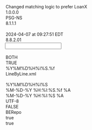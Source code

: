 <?xml version="1.0" encoding="UTF-8"?>

<MappingDef type="MSF" version="1.0">
  <Options>
    <Option key="MappingComment">Changed matching logic to prefer LoanX</Option>
    <Option key="MappingVersion">1.0.0.0</Option>
    <Option key="MappingAuthor">PSG-NS</Option>
    <Option key="MessageTranslatorVersion">8.1.1.1</Option>
    <Option key="RCode"/>
    <Option key="LastChangedTms">2024-04-07 at 09:27:51 EDT</Option>
    <Option key="MappingDesignerVersion">8.8.2.01</Option>
  </Options>
  <Input vendorType="JSON">
    <Options>
      <Option key="DDLName"/>
      <Option key="TrimFields">BOTH</Option>
      <Option key="RaiseLayoutWarnings">TRUE</Option>
      <Option key="TimeStampFormat">%Y%M%D%H%I%S.%f</Option>
      <Option key="splitter">LineByLine.xml</Option>
      <Option key="MessageType"/>
      <Option key="DateTimeFormat">%Y%M%D%H%I%S</Option>
    </Options>
    <Layout>
      <Override/>
      <record desc="" ident="WSODataFacilities" mandatory="false" mapable="true" multiple="true" name="WSODataFacilities">
        <record desc="" ident="SICs" mandatory="false" mapable="true" multiple="true" name="SICs">
          <field decimals="0" desc="" excludedNullIdentifiers="" ident="code" length="255" mandatory="false" mapable="true" match="false" multiple="false" name="code" pattern="" pos="0" readonly="false" type="String"/>
          <field decimals="0" desc="" excludedNullIdentifiers="" ident="name" length="255" mandatory="false" mapable="true" match="false" multiple="false" name="name" pattern="" pos="0" readonly="false" type="String"/>
          <field decimals="0" desc="" excludedNullIdentifiers="" ident="id" length="255" mandatory="false" mapable="true" match="false" multiple="false" name="id" pattern="" pos="0" readonly="false" type="String"/>
          <field decimals="0" desc="" excludedNullIdentifiers="" ident="type" length="255" mandatory="false" mapable="true" match="false" multiple="false" name="type" pattern="" pos="0" readonly="false" type="String"/>
          <field decimals="0" desc="" excludedNullIdentifiers="" ident="startDate" length="255" mandatory="false" mapable="true" match="false" multiple="false" name="startDate" pattern="" pos="0" readonly="false" type="String"/>
        </record>
        <field decimals="0" desc="" excludedNullIdentifiers="" ident="LoanXId" length="255" mandatory="false" mapable="true" match="false" multiple="false" name="LoanXId" pattern="" pos="0" readonly="false" type="String"/>
        <field decimals="0" desc="" excludedNullIdentifiers="" ident="WSODataFacilityId" length="255" mandatory="false" mapable="true" match="false" multiple="false" name="WSODataFacilityId" pattern="" pos="0" readonly="false" type="String"/>
      </record>
    </Layout>
  </Input>
  <Output>
    <Options>
      <Option key="TimeStampOutputFormat">%M-%D-%Y %H:%I:%S.%f %A</Option>
      <Option key="DateTimeOutputFormat">%M-%D-%Y %H:%I:%S %A</Option>
      <Option key="OutputEncoding">UTF-8</Option>
      <Option key="DefaultEmptyNumericsToZero">FALSE</Option>
      <Option key="messageformat">BERepo</Option>
      <Option key="AddTZIndicators">true</Option>
      <Option key="AddVendorMnemonic">true</Option>
    </Options>
    <MappingFragments/>
    <OutputDef>
      <Node displayName="IndustryClassification" messageformat="BE" name="GoldenSourceObjectMessage" type="message">
        <Options/>
        <comment><![CDATA[Add INCLs as needed]]></comment>
        <Node name="xmlns" type="attribute">
          <expr><![CDATA[return "http://www.thegoldensource.com/business-entities/BusinessEntityMessage";]]></expr>
        </Node>
        <Node name="xmlns:xsi" type="attribute">
          <expr><![CDATA[return "http://www.w3.org/2001/XMLSchema-instance";]]></expr>
        </Node>
        <Node name="xsi:schemaLocation" type="attribute">
          <expr><![CDATA[return "http://www.thegoldensource.com/business-entities/BusinessEntityMessage.xsd";]]></expr>
        </Node>
        <Node name="GSOHeader" type="element">
          <Node name="GSO_ELM_TYPE" type="attribute">
            <expr><![CDATA[return "group";]]></expr>
          </Node>
          <Node name="DateFormat" type="element">
            <Node name="GSO_ELM_TYPE" type="attribute">
              <expr><![CDATA[return "field";]]></expr>
            </Node>
            <Node name="req" type="attribute">
              <expr><![CDATA[return "false";]]></expr>
            </Node>
          </Node>
          <Node name="DefaultTimestamp" type="element">
            <Node name="GSO_ELM_TYPE" type="attribute">
              <expr><![CDATA[return "field";]]></expr>
            </Node>
            <Node name="req" type="attribute">
              <expr><![CDATA[return "false";]]></expr>
            </Node>
          </Node>
          <Node name="Language" type="element">
            <Node name="GSO_ELM_TYPE" type="attribute">
              <expr><![CDATA[return "field";]]></expr>
            </Node>
            <Node name="req" type="attribute">
              <expr><![CDATA[return "false";]]></expr>
            </Node>
          </Node>
          <Node name="MainEntityId" type="element">
            <comment><![CDATA[use LoanX if populated, else FacilityID]]></comment>
            <expr><![CDATA[if (OneHasValue(WSODataFacilities.LoanXId))
	return WSODataFacilities.LoanXId;
else
	return WSODataFacilities.WSODataFacilityId;]]></expr>
            <Node name="GSO_ELM_TYPE" type="attribute">
              <expr><![CDATA[return "field";]]></expr>
            </Node>
            <Node name="req" type="attribute">
              <expr><![CDATA[return "false";]]></expr>
            </Node>
          </Node>
          <Node name="MainEntityIdContext" type="element">
            <expr><![CDATA[if (OneHasValue(WSODataFacilities.LoanXId))
	return "LXID";
else
	return "LRDFACLTY";]]></expr>
            <Node name="GSO_ELM_TYPE" type="attribute">
              <expr><![CDATA[return "field";]]></expr>
            </Node>
            <Node name="req" type="attribute">
              <expr><![CDATA[return "false";]]></expr>
            </Node>
          </Node>
          <Node name="MainEntityName" type="element">
            <expr><![CDATA[if (OneHasValue(WSODataFacilities.LoanXId))
	return WSODataFacilities.LoanXId;
else
	return WSODataFacilities.WSODataFacilityId;]]></expr>
            <Node name="GSO_ELM_TYPE" type="attribute">
              <expr><![CDATA[return "field";]]></expr>
            </Node>
            <Node name="req" type="attribute">
              <expr><![CDATA[return "false";]]></expr>
            </Node>
          </Node>
          <Node name="MainEntityType" type="element">
            <expr><![CDATA[return "LOAN";]]></expr>
            <Node name="GSO_ELM_TYPE" type="attribute">
              <expr><![CDATA[return "field";]]></expr>
            </Node>
            <Node name="req" type="attribute">
              <expr><![CDATA[return "false";]]></expr>
            </Node>
          </Node>
          <Node name="MessageClassification" type="element">
            <Node name="GSO_ELM_TYPE" type="attribute">
              <expr><![CDATA[return "field";]]></expr>
            </Node>
            <Node name="req" type="attribute">
              <expr><![CDATA[return "false";]]></expr>
            </Node>
          </Node>
          <Node name="TimeZone" type="element">
            <Node name="GSO_ELM_TYPE" type="attribute">
              <expr><![CDATA[return "field";]]></expr>
            </Node>
            <Node name="req" type="attribute">
              <expr><![CDATA[return "false";]]></expr>
            </Node>
          </Node>
          <Node name="User" type="element">
            <expr><![CDATA[return "LRD_SIC";]]></expr>
            <Node name="GSO_ELM_TYPE" type="attribute">
              <expr><![CDATA[return "field";]]></expr>
            </Node>
            <Node name="req" type="attribute">
              <expr><![CDATA[return "false";]]></expr>
            </Node>
          </Node>
          <Node name="VendorSource" type="element">
            <expr><![CDATA[return "MARKIT_LRD";]]></expr>
            <Node name="GSO_ELM_TYPE" type="attribute">
              <expr><![CDATA[return "field";]]></expr>
            </Node>
            <Node name="req" type="attribute">
              <expr><![CDATA[return "false";]]></expr>
            </Node>
          </Node>
          <Node name="ChangeVddbAction" type="element">
            <Node name="GSO_ELM_TYPE" type="attribute">
              <expr><![CDATA[return "field";]]></expr>
            </Node>
            <Node name="req" type="attribute">
              <expr><![CDATA[return "false";]]></expr>
            </Node>
          </Node>
          <Node name="MainEntityTableType" type="element">
            <expr><![CDATA[return "INCL";]]></expr>
            <Node name="GSO_ELM_TYPE" type="attribute">
              <expr><![CDATA[return "field";]]></expr>
            </Node>
            <Node name="req" type="attribute">
              <expr><![CDATA[return "false";]]></expr>
            </Node>
          </Node>
          <Node name="ChangeModel" type="element">
            <Node name="GSO_ELM_TYPE" type="attribute">
              <expr><![CDATA[return "field";]]></expr>
            </Node>
            <Node name="req" type="attribute">
              <expr><![CDATA[return "false";]]></expr>
            </Node>
          </Node>
          <Node name="UpdateModel" type="element">
            <Node name="GSO_ELM_TYPE" type="attribute">
              <expr><![CDATA[return "field";]]></expr>
            </Node>
            <Node name="req" type="attribute">
              <expr><![CDATA[return "false";]]></expr>
            </Node>
          </Node>
          <Node name="SecurityBasedIssuerMatching" type="element">
            <Node name="GSO_ELM_TYPE" type="attribute">
              <expr><![CDATA[return "field";]]></expr>
            </Node>
            <Node name="req" type="attribute">
              <expr><![CDATA[return "false";]]></expr>
            </Node>
          </Node>
          <Node name="MessageCondition" type="element">
            <Node name="GSO_ELM_TYPE" type="attribute">
              <expr><![CDATA[return "field";]]></expr>
            </Node>
            <Node name="req" type="attribute">
              <expr><![CDATA[return "false";]]></expr>
            </Node>
          </Node>
        </Node>
        <ForEach recordType="WSODataFacilities.SICs">
          <Do>
            <Node name="IndustryClassification" type="element">
              <Node name="xmlns" type="attribute">
                <expr><![CDATA[return "http://www.thegoldensource.com/business-entities/IndustryClassification";]]></expr>
              </Node>
              <Node name="xsi:schemaLocation" type="attribute">
                <expr><![CDATA[return "http://www.thegoldensource.com/business-entities/IndustryClassification.xsd";]]></expr>
              </Node>
              <Node name="GSO_ELM_TYPE" type="attribute">
                <expr><![CDATA[return "gso";]]></expr>
              </Node>
              <Node name="IndustryClassifications" type="element">
                <condition><![CDATA[if (AllHaveValue(WSODataFacilities.SICs.type, WSODataFacilities.SICs.code, WSODataFacilities.SICs.name) && OneOf(WSODataFacilities.SICs.type, "S&P", "S&P Cap IQ GICS", "Moody Corp", "Moodys CLO Indenture SIC Code"))
	return "true";
else
	return "";]]></condition>
                <Node disabled="1" name="ACTION" type="attribute">
                  <expr><![CDATA[return "UNKNOWN";]]></expr>
                </Node>
                <Node name="GSO_ELM_TYPE" type="attribute">
                  <expr><![CDATA[return "group";]]></expr>
                </Node>
                <Node disabled="1" name="MATCH" type="attribute">
                  <expr><![CDATA[return "INCL_VALUE";]]></expr>
                </Node>
                <Node name="req" type="attribute">
                  <expr><![CDATA[return "true";]]></expr>
                </Node>
                <Node disabled="1" name="ParentINCLToINCLClassification" type="element">
                  <Node name="GSO_ELM_TYPE" type="attribute">
                    <expr><![CDATA[return "rel";]]></expr>
                  </Node>
                  <Node name="req" type="attribute">
                    <expr><![CDATA[return "false";]]></expr>
                  </Node>
                  <Node name="xmlns" type="attribute">
                    <expr><![CDATA[return "http://www.thegoldensource.com/business-entities/IndustryClassification";]]></expr>
                  </Node>
                </Node>
                <Node name="IndustryClassificationSetID" type="element">
                  <expr><![CDATA[if (WSODataFacilities.SICs.type == "S&P")
	return "NVNLRDSP";
else if (WSODataFacilities.SICs.type == "S&P Cap IQ GICS")
	return "NVNLRDGICS";
else if (WSODataFacilities.SICs.type == "Moody Corp")
	return "NVNLRDMDY";
else if (WSODataFacilities.SICs.type == "Moodys CLO Indenture SIC Code")
	return "NVNLRDMDCL";
else
	return "";]]></expr>
                  <Node name="GSO_ELM_TYPE" type="attribute">
                    <expr><![CDATA[return "field";]]></expr>
                  </Node>
                  <Node name="req" type="attribute">
                    <expr><![CDATA[return "true";]]></expr>
                  </Node>
                </Node>
                <Node name="ClassName" type="element">
                  <expr><![CDATA[return WSODataFacilities.SICs.name;]]></expr>
                  <Node name="GSO_ELM_TYPE" type="attribute">
                    <expr><![CDATA[return "field";]]></expr>
                  </Node>
                  <Node name="req" type="attribute">
                    <expr><![CDATA[return "true";]]></expr>
                  </Node>
                </Node>
                <Node name="ClassDescription" type="element">
                  <expr><![CDATA[return Strcat(WSODataFacilities.SICs.code, Strcat("-", WSODataFacilities.SICs.name));]]></expr>
                  <Node name="GSO_ELM_TYPE" type="attribute">
                    <expr><![CDATA[return "field";]]></expr>
                  </Node>
                  <Node name="req" type="attribute">
                    <expr><![CDATA[return "false";]]></expr>
                  </Node>
                </Node>
                <Node name="ClassificationValue" type="element">
                  <expr><![CDATA[return WSODataFacilities.SICs.code;]]></expr>
                  <condition disabled="1"/>
                  <Node name="ACTION" type="attribute">
                    <expr><![CDATA[return "UNKNOWN";]]></expr>
                  </Node>
                  <Node name="GSO_ELM_TYPE" type="attribute">
                    <expr><![CDATA[return "field";]]></expr>
                  </Node>
                  <Node name="MATCH" type="attribute">
                    <expr><![CDATA[return "INCL_VALUE";]]></expr>
                  </Node>
                  <Node name="req" type="attribute">
                    <expr><![CDATA[return "true";]]></expr>
                  </Node>
                </Node>
                <Node name="LevelNumber" type="element">
                  <Node name="GSO_ELM_TYPE" type="attribute">
                    <expr><![CDATA[return "field";]]></expr>
                  </Node>
                  <Node name="req" type="attribute">
                    <expr><![CDATA[return "false";]]></expr>
                  </Node>
                </Node>
                <Node name="ClassificationStartDateTime" type="element">
                  <expr><![CDATA[return DateFromString("19000101", "%Y%M%D");]]></expr>
                  <Node name="GSO_ELM_TYPE" type="attribute">
                    <expr><![CDATA[return "field";]]></expr>
                  </Node>
                  <Node name="req" type="attribute">
                    <expr><![CDATA[return "false";]]></expr>
                  </Node>
                </Node>
                <Node name="ClassificationUseType" type="element">
                  <Node name="GSO_ELM_TYPE" type="attribute">
                    <expr><![CDATA[return "field";]]></expr>
                  </Node>
                  <Node name="req" type="attribute">
                    <expr><![CDATA[return "false";]]></expr>
                  </Node>
                </Node>
                <Node name="DataSource" type="element">
                  <Node name="GSO_ELM_TYPE" type="attribute">
                    <expr><![CDATA[return "field";]]></expr>
                  </Node>
                  <Node name="req" type="attribute">
                    <expr><![CDATA[return "false";]]></expr>
                  </Node>
                </Node>
                <Node name="DataStatus" type="element">
                  <expr><![CDATA[return "ACTIVE";]]></expr>
                  <Node name="GSO_ELM_TYPE" type="attribute">
                    <expr><![CDATA[return "field";]]></expr>
                  </Node>
                  <Node name="req" type="attribute">
                    <expr><![CDATA[return "false";]]></expr>
                  </Node>
                </Node>
                <Node name="ClassificationEndDateTime" type="element">
                  <Node name="GSO_ELM_TYPE" type="attribute">
                    <expr><![CDATA[return "field";]]></expr>
                  </Node>
                  <Node name="req" type="attribute">
                    <expr><![CDATA[return "false";]]></expr>
                  </Node>
                </Node>
                <Node name="ClassificationLastChangeDateTime" type="element">
                  <Node name="GSO_ELM_TYPE" type="attribute">
                    <expr><![CDATA[return "field";]]></expr>
                  </Node>
                  <Node name="req" type="attribute">
                    <expr><![CDATA[return "false";]]></expr>
                  </Node>
                </Node>
                <Node name="ClassificationLastChangeUserID" type="element">
                  <Node name="GSO_ELM_TYPE" type="attribute">
                    <expr><![CDATA[return "field";]]></expr>
                  </Node>
                  <Node name="req" type="attribute">
                    <expr><![CDATA[return "false";]]></expr>
                  </Node>
                </Node>
              </Node>
              <Node disabled="1" name="INCLClassificationChild" type="element">
                <Node name="GSO_ELM_TYPE" type="attribute">
                  <expr><![CDATA[return "group";]]></expr>
                </Node>
                <Node name="req" type="attribute">
                  <expr><![CDATA[return "false";]]></expr>
                </Node>
                <Node name="INCLParentClassification" type="element">
                  <Node name="GSO_ELM_TYPE" type="attribute">
                    <expr><![CDATA[return "rel";]]></expr>
                  </Node>
                  <Node name="req" type="attribute">
                    <expr><![CDATA[return "false";]]></expr>
                  </Node>
                  <Node name="xmlns" type="attribute">
                    <expr><![CDATA[return "http://www.thegoldensource.com/business-entities/IndustryClassification";]]></expr>
                  </Node>
                </Node>
                <Node name="INCLClassificationValue" type="element">
                  <Node name="GSO_ELM_TYPE" type="attribute">
                    <expr><![CDATA[return "field";]]></expr>
                  </Node>
                  <Node name="req" type="attribute">
                    <expr><![CDATA[return "false";]]></expr>
                  </Node>
                </Node>
                <Node name="INCLClassificatonName" type="element">
                  <Node name="GSO_ELM_TYPE" type="attribute">
                    <expr><![CDATA[return "field";]]></expr>
                  </Node>
                  <Node name="req" type="attribute">
                    <expr><![CDATA[return "false";]]></expr>
                  </Node>
                </Node>
                <Node name="INCLClassificationUsageType" type="element">
                  <Node name="GSO_ELM_TYPE" type="attribute">
                    <expr><![CDATA[return "field";]]></expr>
                  </Node>
                  <Node name="req" type="attribute">
                    <expr><![CDATA[return "false";]]></expr>
                  </Node>
                </Node>
              </Node>
              <Node disabled="1" name="IndustryClassificationStatistic" type="element">
                <Node name="GSO_ELM_TYPE" type="attribute">
                  <expr><![CDATA[return "group";]]></expr>
                </Node>
                <Node name="req" type="attribute">
                  <expr><![CDATA[return "false";]]></expr>
                </Node>
                <Node name="IndustryClassificationStatisticToStatDef" type="element">
                  <Node name="GSO_ELM_TYPE" type="attribute">
                    <expr><![CDATA[return "rel";]]></expr>
                  </Node>
                  <Node name="req" type="attribute">
                    <expr><![CDATA[return "true";]]></expr>
                  </Node>
                  <Node name="xmlns" type="attribute">
                    <expr><![CDATA[return "http://www.thegoldensource.com/business-entities/Statistics";]]></expr>
                  </Node>
                </Node>
                <Node name="CLSTINCLDenominatedCurrency" type="element">
                  <Node name="GSO_ELM_TYPE" type="attribute">
                    <expr><![CDATA[return "field";]]></expr>
                  </Node>
                  <Node name="req" type="attribute">
                    <expr><![CDATA[return "false";]]></expr>
                  </Node>
                </Node>
                <Node name="CLSTINCLStatisticAmountValue" type="element">
                  <Node name="GSO_ELM_TYPE" type="attribute">
                    <expr><![CDATA[return "field";]]></expr>
                  </Node>
                  <Node name="req" type="attribute">
                    <expr><![CDATA[return "false";]]></expr>
                  </Node>
                </Node>
                <Node name="CLSTINCLStatisticCharacterValue" type="element">
                  <Node name="GSO_ELM_TYPE" type="attribute">
                    <expr><![CDATA[return "field";]]></expr>
                  </Node>
                  <Node name="req" type="attribute">
                    <expr><![CDATA[return "false";]]></expr>
                  </Node>
                </Node>
                <Node name="CLSTINCLStatisticDateTimeValue" type="element">
                  <Node name="GSO_ELM_TYPE" type="attribute">
                    <expr><![CDATA[return "field";]]></expr>
                  </Node>
                  <Node name="req" type="attribute">
                    <expr><![CDATA[return "false";]]></expr>
                  </Node>
                </Node>
                <Node name="CLSTINCLStatisticDateValue" type="element">
                  <Node name="GSO_ELM_TYPE" type="attribute">
                    <expr><![CDATA[return "field";]]></expr>
                  </Node>
                  <Node name="req" type="attribute">
                    <expr><![CDATA[return "false";]]></expr>
                  </Node>
                </Node>
                <Node name="CLSTINCLStatisticIntegerValue" type="element">
                  <Node name="GSO_ELM_TYPE" type="attribute">
                    <expr><![CDATA[return "field";]]></expr>
                  </Node>
                  <Node name="req" type="attribute">
                    <expr><![CDATA[return "false";]]></expr>
                  </Node>
                </Node>
                <Node name="CLSTINCLStartDateTime" type="element">
                  <Node name="GSO_ELM_TYPE" type="attribute">
                    <expr><![CDATA[return "field";]]></expr>
                  </Node>
                  <Node name="req" type="attribute">
                    <expr><![CDATA[return "false";]]></expr>
                  </Node>
                </Node>
                <Node name="CLSTINCLEndDateTime" type="element">
                  <Node name="GSO_ELM_TYPE" type="attribute">
                    <expr><![CDATA[return "field";]]></expr>
                  </Node>
                  <Node name="req" type="attribute">
                    <expr><![CDATA[return "false";]]></expr>
                  </Node>
                </Node>
                <Node name="CLSTINCLDataSourceID" type="element">
                  <Node name="GSO_ELM_TYPE" type="attribute">
                    <expr><![CDATA[return "field";]]></expr>
                  </Node>
                  <Node name="req" type="attribute">
                    <expr><![CDATA[return "false";]]></expr>
                  </Node>
                </Node>
                <Node name="CLSTINCLDataStatus" type="element">
                  <Node name="GSO_ELM_TYPE" type="attribute">
                    <expr><![CDATA[return "field";]]></expr>
                  </Node>
                  <Node name="req" type="attribute">
                    <expr><![CDATA[return "false";]]></expr>
                  </Node>
                </Node>
                <Node name="CLSTINCLLastChangeDateTime" type="element">
                  <Node name="GSO_ELM_TYPE" type="attribute">
                    <expr><![CDATA[return "field";]]></expr>
                  </Node>
                  <Node name="req" type="attribute">
                    <expr><![CDATA[return "false";]]></expr>
                  </Node>
                </Node>
                <Node name="CLSTINCLLastChangeUserID" type="element">
                  <Node name="GSO_ELM_TYPE" type="attribute">
                    <expr><![CDATA[return "field";]]></expr>
                  </Node>
                  <Node name="req" type="attribute">
                    <expr><![CDATA[return "false";]]></expr>
                  </Node>
                </Node>
              </Node>
            </Node>
          </Do>
        </ForEach>
      </Node>
      <Node displayName="FullInstrument" messageformat="BE" name="GoldenSourceObjectMessage" type="message">
        <Options/>
        <comment><![CDATA[Match LRD Loan and upsert ISCL]]></comment>
        <condition><![CDATA[return OneHasValue(WSODataFacilities.WSODataFacilityId, WSODataFacilities.LoanXId);]]></condition>
        <Node name="xmlns" type="attribute">
          <expr><![CDATA[return "http://www.thegoldensource.com/business-entities/BusinessEntityMessage";]]></expr>
        </Node>
        <Node name="xmlns:xsi" type="attribute">
          <expr><![CDATA[return "http://www.w3.org/2001/XMLSchema-instance";]]></expr>
        </Node>
        <Node name="xsi:schemaLocation" type="attribute">
          <expr><![CDATA[return "http://www.thegoldensource.com/business-entities/BusinessEntityMessage.xsd";]]></expr>
        </Node>
        <Node name="GSOHeader" type="element">
          <Node name="GSO_ELM_TYPE" type="attribute">
            <expr><![CDATA[return "group";]]></expr>
          </Node>
          <Node name="DateFormat" type="element">
            <Node name="GSO_ELM_TYPE" type="attribute">
              <expr><![CDATA[return "field";]]></expr>
            </Node>
            <Node name="req" type="attribute">
              <expr><![CDATA[return "false";]]></expr>
            </Node>
          </Node>
          <Node name="DefaultTimestamp" type="element">
            <Node name="GSO_ELM_TYPE" type="attribute">
              <expr><![CDATA[return "field";]]></expr>
            </Node>
            <Node name="req" type="attribute">
              <expr><![CDATA[return "false";]]></expr>
            </Node>
          </Node>
          <Node name="Language" type="element">
            <Node name="GSO_ELM_TYPE" type="attribute">
              <expr><![CDATA[return "field";]]></expr>
            </Node>
            <Node name="req" type="attribute">
              <expr><![CDATA[return "false";]]></expr>
            </Node>
          </Node>
          <Node name="MainEntityId" type="element">
            <comment><![CDATA[use LoanX if populated, else FacilityID]]></comment>
            <expr><![CDATA[if (OneHasValue(WSODataFacilities.LoanXId))
	return WSODataFacilities.LoanXId;
else
	return WSODataFacilities.WSODataFacilityId;]]></expr>
            <Node name="GSO_ELM_TYPE" type="attribute">
              <expr><![CDATA[return "field";]]></expr>
            </Node>
            <Node name="req" type="attribute">
              <expr><![CDATA[return "false";]]></expr>
            </Node>
          </Node>
          <Node name="MainEntityIdContext" type="element">
            <expr><![CDATA[if (OneHasValue(WSODataFacilities.LoanXId))
	return "LXID";
else
	return "LRDFACLTY";]]></expr>
            <Node name="GSO_ELM_TYPE" type="attribute">
              <expr><![CDATA[return "field";]]></expr>
            </Node>
            <Node name="req" type="attribute">
              <expr><![CDATA[return "false";]]></expr>
            </Node>
          </Node>
          <Node name="MainEntityName" type="element">
            <expr><![CDATA[if (OneHasValue(WSODataFacilities.LoanXId))
	return WSODataFacilities.LoanXId;
else
	return WSODataFacilities.WSODataFacilityId;]]></expr>
            <Node name="GSO_ELM_TYPE" type="attribute">
              <expr><![CDATA[return "field";]]></expr>
            </Node>
            <Node name="req" type="attribute">
              <expr><![CDATA[return "false";]]></expr>
            </Node>
          </Node>
          <Node name="MainEntityType" type="element">
            <expr><![CDATA[return "LOAN";]]></expr>
            <Node name="GSO_ELM_TYPE" type="attribute">
              <expr><![CDATA[return "field";]]></expr>
            </Node>
            <Node name="req" type="attribute">
              <expr><![CDATA[return "false";]]></expr>
            </Node>
          </Node>
          <Node name="MessageClassification" type="element">
            <Node name="GSO_ELM_TYPE" type="attribute">
              <expr><![CDATA[return "field";]]></expr>
            </Node>
            <Node name="req" type="attribute">
              <expr><![CDATA[return "false";]]></expr>
            </Node>
          </Node>
          <Node name="TimeZone" type="element">
            <Node name="GSO_ELM_TYPE" type="attribute">
              <expr><![CDATA[return "field";]]></expr>
            </Node>
            <Node name="req" type="attribute">
              <expr><![CDATA[return "false";]]></expr>
            </Node>
          </Node>
          <Node name="User" type="element">
            <expr><![CDATA[return "LRD_SIC";]]></expr>
            <Node name="GSO_ELM_TYPE" type="attribute">
              <expr><![CDATA[return "field";]]></expr>
            </Node>
            <Node name="req" type="attribute">
              <expr><![CDATA[return "false";]]></expr>
            </Node>
          </Node>
          <Node name="VendorSource" type="element">
            <expr><![CDATA[return "MARKIT_LRD";]]></expr>
            <Node name="GSO_ELM_TYPE" type="attribute">
              <expr><![CDATA[return "field";]]></expr>
            </Node>
            <Node name="req" type="attribute">
              <expr><![CDATA[return "false";]]></expr>
            </Node>
          </Node>
          <Node name="ChangeVddbAction" type="element">
            <Node name="GSO_ELM_TYPE" type="attribute">
              <expr><![CDATA[return "field";]]></expr>
            </Node>
            <Node name="req" type="attribute">
              <expr><![CDATA[return "false";]]></expr>
            </Node>
          </Node>
          <Node name="MainEntityTableType" type="element">
            <expr><![CDATA[return "ISSU";]]></expr>
            <Node name="GSO_ELM_TYPE" type="attribute">
              <expr><![CDATA[return "field";]]></expr>
            </Node>
            <Node name="req" type="attribute">
              <expr><![CDATA[return "false";]]></expr>
            </Node>
          </Node>
          <Node name="ChangeModel" type="element">
            <Node name="GSO_ELM_TYPE" type="attribute">
              <expr><![CDATA[return "field";]]></expr>
            </Node>
            <Node name="req" type="attribute">
              <expr><![CDATA[return "false";]]></expr>
            </Node>
          </Node>
          <Node name="UpdateModel" type="element">
            <Node name="GSO_ELM_TYPE" type="attribute">
              <expr><![CDATA[return "field";]]></expr>
            </Node>
            <Node name="req" type="attribute">
              <expr><![CDATA[return "false";]]></expr>
            </Node>
          </Node>
          <Node name="SecurityBasedIssuerMatching" type="element">
            <Node name="GSO_ELM_TYPE" type="attribute">
              <expr><![CDATA[return "field";]]></expr>
            </Node>
            <Node name="req" type="attribute">
              <expr><![CDATA[return "false";]]></expr>
            </Node>
          </Node>
          <Node name="MessageCondition" type="element">
            <Node name="GSO_ELM_TYPE" type="attribute">
              <expr><![CDATA[return "field";]]></expr>
            </Node>
            <Node name="req" type="attribute">
              <expr><![CDATA[return "false";]]></expr>
            </Node>
          </Node>
        </Node>
        <ForEach displayName="Scan and store SIC array" recordType="WSODataFacilities.SICs">
          <Do>
            <Execute displayName="Moody">
              <expr><![CDATA[if ((WSODataFacilities.SICs.type == "Moody Corp") && AllHaveValue(WSODataFacilities.SICs.code, WSODataFacilities.SICs.name))
	return StoreString("MOODYcode", WSODataFacilities.SICs.code);
else
	return "";]]></expr>
            </Execute>
            <Execute displayName="MoodyCLO">
              <expr><![CDATA[if ((WSODataFacilities.SICs.type == "Moodys CLO Indenture SIC Code") && AllHaveValue(WSODataFacilities.SICs.code, WSODataFacilities.SICs.name))
	return StoreString("MDYCLOcode", WSODataFacilities.SICs.code);
else
	return "";]]></expr>
            </Execute>
            <Execute displayName="S&amp;P">
              <expr><![CDATA[if ((WSODataFacilities.SICs.type == "S&P") && AllHaveValue(WSODataFacilities.SICs.code, WSODataFacilities.SICs.name))
	return StoreString("SNPcode", WSODataFacilities.SICs.code);
else
	return "";]]></expr>
            </Execute>
            <Execute displayName="S&amp;P Cap IQ GICS">
              <expr><![CDATA[if ((WSODataFacilities.SICs.type == "S&P Cap IQ GICS") && AllHaveValue(WSODataFacilities.SICs.code, WSODataFacilities.SICs.name))
	return StoreString("GICScode", WSODataFacilities.SICs.code);
else
	return "";]]></expr>
            </Execute>
            <Execute displayName="Structured Finance Obligation">
              <expr><![CDATA[if (WSODataFacilities.SICs.name == "Structured Finance Obligations")
	return StoreString("SFOflag", "Y");
else
	return "";]]></expr>
            </Execute>
          </Do>
        </ForEach>
        <Node name="FullInstrument" type="element">
          <Node name="GSO_ELM_TYPE" type="attribute">
            <expr><![CDATA[return "gso";]]></expr>
          </Node>
          <Node name="xmlns" type="attribute">
            <expr><![CDATA[return "http://www.thegoldensource.com/business-entities/FullInstrument";]]></expr>
          </Node>
          <Node name="xsi:schemaLocation" type="attribute">
            <expr><![CDATA[return "http://www.thegoldensource.com/business-entities/FullInstrument.xsd";]]></expr>
          </Node>
          <Node name="NuveenStatistics" type="element">
            <Node name="GSO_ELM_TYPE" type="attribute">
              <expr><![CDATA[return "group";]]></expr>
            </Node>
            <Node name="req" type="attribute">
              <expr><![CDATA[return "false";]]></expr>
            </Node>
            <Node name="NuveenSFOFlag" type="element">
              <expr><![CDATA[if (OneHasValue(GetStringByKey("SFOflag")))
	return GetStringByKey("SFOflag");
else
	return "N";]]></expr>
              <Node name="GSO_ELM_TYPE" type="attribute">
                <expr><![CDATA[return "field";]]></expr>
              </Node>
              <Node name="req" type="attribute">
                <expr><![CDATA[return "false";]]></expr>
              </Node>
            </Node>
          </Node>
          <Node name="Identifiers" type="element">
            <Node name="GSO_ELM_TYPE" type="attribute">
              <expr><![CDATA[return "group";]]></expr>
            </Node>
            <Node name="req" type="attribute">
              <expr><![CDATA[return "false";]]></expr>
            </Node>
            <Node name="InstrumentLevelIdentifiers" type="element">
              <Node name="GSO_ELM_TYPE" type="attribute">
                <expr><![CDATA[return "group";]]></expr>
              </Node>
              <Node name="req" type="attribute">
                <expr><![CDATA[return "false";]]></expr>
              </Node>
              <Node name="NuveenLRDFacilityID" type="element">
                <comment><![CDATA[if no FacilityID we will match on LoanX]]></comment>
                <expr><![CDATA[return WSODataFacilities.WSODataFacilityId;]]></expr>
                <condition><![CDATA[return OneHasValue(WSODataFacilities.WSODataFacilityId);]]></condition>
                <Node name="ACTION" type="attribute">
                  <expr><![CDATA[return "REFERENCE";]]></expr>
                </Node>
                <Node name="GSO_ELM_TYPE" type="attribute">
                  <expr><![CDATA[return "field";]]></expr>
                </Node>
                <Node name="MATCH" type="attribute">
                  <expr><![CDATA[return "ISID3_ID_CTXT_ISS_ID";]]></expr>
                </Node>
                <Node name="req" type="attribute">
                  <expr><![CDATA[return "false";]]></expr>
                </Node>
              </Node>
            </Node>
          </Node>
          <Node name="InstrumentClassification" type="element">
            <expr><![CDATA[if (AllHaveValue(WSODataFacilities.SICs.type, WSODataFacilities.SICs.code, WSODataFacilities.SICs.name) && OneOf(WSODataFacilities.SICs.type, "S&P", "S&P Cap IQ GICS", "Moody Corp", "Moodys CLO Indenture SIC Code"))
	return "true";
else
	return "";]]></expr>
            <condition><![CDATA[if (OneHasValue(GetStringByKey("MOODYcode"), GetStringByKey("MDYCLOcode"), GetStringByKey("SNPcode"), GetStringByKey("GICScode")))
	return "true";
else
	return "";]]></condition>
            <Node disabled="1" name="ACTION" type="attribute">
              <expr><![CDATA[return "UNKNOWN";]]></expr>
            </Node>
            <Node name="GSO_ELM_TYPE" type="attribute">
              <expr><![CDATA[return "group";]]></expr>
            </Node>
            <Node name="req" type="attribute">
              <expr><![CDATA[return "false";]]></expr>
            </Node>
            <Node name="LRDSICMoody" type="element">
              <expr><![CDATA[if (OneHasValue(GetStringByKey("MOODYcode")))
	return GetStringByKey("MOODYcode");
else
	return "";]]></expr>
              <Node name="GSO_ELM_TYPE" type="attribute">
                <expr><![CDATA[return "field";]]></expr>
              </Node>
              <Node name="req" type="attribute">
                <expr><![CDATA[return "false";]]></expr>
              </Node>
            </Node>
            <Node name="LRDSICMoodyCLO" type="element">
              <expr><![CDATA[if (OneHasValue(GetStringByKey("MDYCLOcode")))
	return GetStringByKey("MDYCLOcode");
else
	return "";]]></expr>
              <Node name="GSO_ELM_TYPE" type="attribute">
                <expr><![CDATA[return "field";]]></expr>
              </Node>
              <Node name="req" type="attribute">
                <expr><![CDATA[return "false";]]></expr>
              </Node>
            </Node>
            <Node name="LRDSICSP" type="element">
              <expr><![CDATA[if (OneHasValue(GetStringByKey("SNPcode")))
	return GetStringByKey("SNPcode");
else
	return "";]]></expr>
              <Node name="GSO_ELM_TYPE" type="attribute">
                <expr><![CDATA[return "field";]]></expr>
              </Node>
              <Node name="req" type="attribute">
                <expr><![CDATA[return "false";]]></expr>
              </Node>
            </Node>
            <Node name="LRDSICSPGICS" type="element">
              <expr><![CDATA[if (OneHasValue(GetStringByKey("GICScode")))
	return GetStringByKey("GICScode");
else
	return "";]]></expr>
              <Node name="GSO_ELM_TYPE" type="attribute">
                <expr><![CDATA[return "field";]]></expr>
              </Node>
              <Node name="req" type="attribute">
                <expr><![CDATA[return "false";]]></expr>
              </Node>
            </Node>
          </Node>
          <Node name="InstrumentDetails" type="element">
            <Node disabled="1" name="ACTION" type="attribute">
              <expr><![CDATA[return "UPDATE";]]></expr>
            </Node>
            <Node name="GSO_ELM_TYPE" type="attribute">
              <expr><![CDATA[return "group";]]></expr>
            </Node>
            <Node name="req" type="attribute">
              <expr><![CDATA[return "true";]]></expr>
            </Node>
            <Node name="InstrumentType" type="element">
              <expr><![CDATA[return "LOAN";]]></expr>
              <Node name="ACTION" type="attribute">
                <expr><![CDATA[return "REFERENCE";]]></expr>
              </Node>
              <Node name="GSO_ELM_TYPE" type="attribute">
                <expr><![CDATA[return "field";]]></expr>
              </Node>
              <Node name="INSERT_ONLY" type="attribute">
                <expr><![CDATA[return "Y";]]></expr>
              </Node>
              <Node name="req" type="attribute">
                <expr><![CDATA[return "true";]]></expr>
              </Node>
            </Node>
            <Node name="InstrumentSystemStatus" type="element">
              <expr><![CDATA[return "ACTIVE";]]></expr>
              <Node disabled="1" name="ACTION" type="attribute">
                <expr><![CDATA[return "REFERENCE";]]></expr>
              </Node>
              <Node name="GSO_ELM_TYPE" type="attribute">
                <expr><![CDATA[return "field";]]></expr>
              </Node>
              <Node name="INSERT_ONLY" type="attribute">
                <expr><![CDATA[return "Y";]]></expr>
              </Node>
              <Node name="req" type="attribute">
                <expr><![CDATA[return "true";]]></expr>
              </Node>
            </Node>
          </Node>
          <Node name="NuveenInstrumentFields" type="element">
            <Node name="GSO_ELM_TYPE" type="attribute">
              <expr><![CDATA[return "group";]]></expr>
            </Node>
            <Node name="req" type="attribute">
              <expr><![CDATA[return "false";]]></expr>
            </Node>
            <Node name="LoanXID" type="element">
              <comment><![CDATA[if no FacilityID we will match on LoanX]]></comment>
              <expr><![CDATA[return WSODataFacilities.LoanXId;]]></expr>
              <condition><![CDATA[return OneHasValue(WSODataFacilities.LoanXId);]]></condition>
              <Node name="ACTION" type="attribute">
                <expr><![CDATA[return "REFERENCE";]]></expr>
              </Node>
              <Node name="GSO_ELM_TYPE" type="attribute">
                <expr><![CDATA[return "field";]]></expr>
              </Node>
              <Node name="MATCH" type="attribute">
                <expr><![CDATA[return "ISID3_ID_CTXT_ISS_ID";]]></expr>
              </Node>
              <Node name="req" type="attribute">
                <expr><![CDATA[return "false";]]></expr>
              </Node>
            </Node>
          </Node>
        </Node>
      </Node>
    </OutputDef>
  </Output>
  <Translation/>
  <Expressions>
    <Expression enabled="true" ident="KeyStreaming">
      <expr><![CDATA[return WSODataFacilities.WSODataFacilityId;]]></expr>
    </Expression>
    <Expression enabled="false" ident="RecordIdentifier">
      <expr><![CDATA[return "";]]></expr>
    </Expression>
    <Expression enabled="false" ident="GSDMFiltering">
      <expr><![CDATA[return "";]]></expr>
    </Expression>
    <Expression enabled="false" ident="VDSFiltering">
      <expr><![CDATA[return "";]]></expr>
    </Expression>
    <Expression enabled="false" ident="VDDBFiltering">
      <expr><![CDATA[return "";]]></expr>
    </Expression>
  </Expressions>
</MappingDef>
